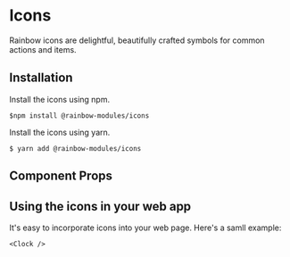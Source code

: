
<Meta title="Modules/Icons/Icons" />

# Icons

Rainbow icons are delightful, beautifully crafted symbols for common actions and items.

## Installation

Install the icons using npm.

```
$npm install @rainbow-modules/icons

```

Install the icons using yarn.

```
$ yarn add @rainbow-modules/icons

```

## Component Props

<Props of={Done} />

## Using the icons in your web app

It's easy to incorporate icons into your web page. Here's a samll example:

```
<Clock />

```

<RainbowIconsSearch />
